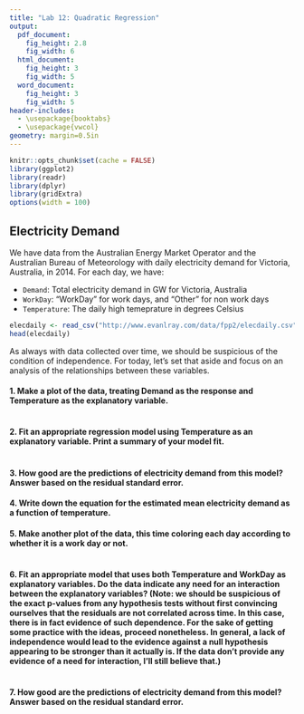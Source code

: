 ```yaml
---
title: "Lab 12: Quadratic Regression"
output:
  pdf_document:
    fig_height: 2.8
    fig_width: 6
  html_document:
    fig_height: 3
    fig_width: 5
  word_document:
    fig_height: 3
    fig_width: 5
header-includes:
  - \usepackage{booktabs}
  - \usepackage{vwcol}
geometry: margin=0.5in
---
```


```r
knitr::opts_chunk$set(cache = FALSE)
library(ggplot2)
library(readr)
library(dplyr)
library(gridExtra)
options(width = 100)
```

## Electricity Demand

We have data from the Australian Energy Market Operator and the Australian Bureau of Meteorology with daily electricity demand for Victoria, Australia, in 2014.  For each day, we have:

 * `Demand`: Total electricity demand in GW for Victoria, Australia
 * `WorkDay`: "WorkDay" for work days, and "Other" for non work days
 * `Temperature`: The daily high temeprature in degrees Celsius

```r
elecdaily <- read_csv("http://www.evanlray.com/data/fpp2/elecdaily.csv")
head(elecdaily)
```

As always with data collected over time, we should be suspicious of the condition of independence.  For today, let's set that aside and focus on an analysis of the relationships between these variables.

#### 1. Make a plot of the data, treating Demand as the response and Temperature as the explanatory variable.

```r

```

#### 2. Fit an appropriate regression model using Temperature as an explanatory variable.  Print a summary of your model fit.

```r

```

#### 3. How good are the predictions of electricity demand from this model?  Answer based on the residual standard error.



#### 4. Write down the equation for the estimated mean electricity demand as a function of temperature.



#### 5. Make another plot of the data, this time coloring each day according to whether it is a work day or not.

```r

```

#### 6. Fit an appropriate model that uses both Temperature and WorkDay as explanatory variables.  Do the data indicate any need for an interaction between the explanatory variables?  (Note: we should be suspicious of the exact p-values from any hypothesis tests without first convincing ourselves that the residuals are not correlated across time.  In this case, there is in fact evidence of such dependence.  For the sake of getting some practice with the ideas, proceed nonetheless.  In general, a lack of independence would lead to the evidence against a null hypothesis appearing to be stronger than it actually is.  If the data don't provide any evidence of a need for interaction, I'll still believe that.)

```r

```

#### 7. How good are the predictions of electricity demand from this model?  Answer based on the residual standard error.


